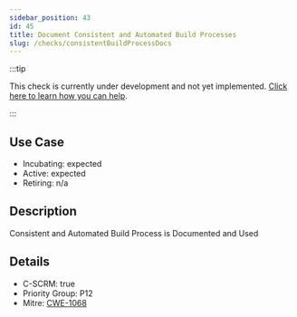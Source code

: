 ```yaml
---
sidebar_position: 43
id: 45
title: Document Consistent and Automated Build Processes
slug: /checks/consistentBuildProcessDocs
---
```


<!-- BANNER:START -->
:::tip

This check is currently under development and not yet implemented. [Click here to learn how you can help](/contribute).

:::
<!-- BANNER:END -->

## Use Case
<!-- LEVELS:START -->
- Incubating: expected
- Active: expected
- Retiring: n/a
<!-- LEVELS:END -->

<!-- DESCRIPTION:START -->
## Description
Consistent and Automated Build Process is Documented and Used
<!-- DESCRIPTION:END -->

<!-- DETAILS:START -->
## Details
- C-SCRM: true
- Priority Group: P12
- Mitre: [CWE-1068](https://cwe.mitre.org/data/definitions/1068.html)

<!-- DETAILS:END -->
